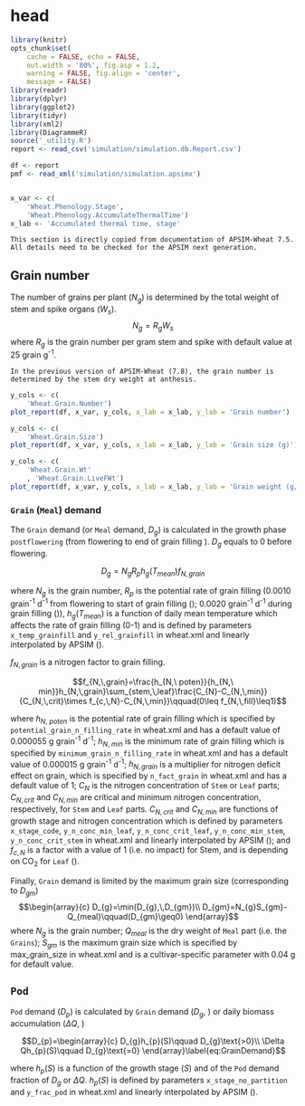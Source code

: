 # head {#cha-head}



```r
library(knitr)
opts_chunk$set(
    cache = FALSE, echo = FALSE, 
    out.width = '80%', fig.asp = 1.2,
    warning = FALSE, fig.align = 'center',
    message = FALSE) 
library(readr)
library(dplyr)
library(ggplot2)
library(tidyr)
library(xml2)
library(DiagrammeR)
source('_utility.R')
report <- read_csv('simulation/simulation.db.Report.csv')

df <- report 
pmf <- read_xml('simulation/simulation.apsimx')


x_var <- c(
    'Wheat.Phenology.Stage',
    'Wheat.Phenology.AccumulateThermalTime')
x_lab <- 'Accumulated thermal time, stage'
```


```block
This section is directly copied from documentation of APSIM-Wheat 7.5. All details need to be checked for the APSIM next generation. 
```


## Grain number

The number of grains per plant ($N_{g}$) is determined by the total weight of stem and spike organs ($W_{s}$). $$N_{g}=R_{g}W_{s}$$ where $R_{g}$ is the grain number per gram stem and spike with default value at 25 grain g^-1^.

```block
In the previous version of APSIM-Wheat (7.8), the grain number is determined by the stem dry weight at anthesis.
```



<div class="fig-output">
```r
y_cols <- c(
    'Wheat.Grain.Number')
plot_report(df, x_var, y_cols, x_lab = x_lab, y_lab = 'Grain number')

```
</div>



<div class="fig-output">
```r
y_cols <- c(
    'Wheat.Grain.Size')
plot_report(df, x_var, y_cols, x_lab = x_lab, y_lab = 'Grain size (g)')

```
</div>

<div class="fig-output">
```r
y_cols <- c(
    'Wheat.Grain.Wt'
    , 'Wheat.Grain.LiveFWt')
plot_report(df, x_var, y_cols, x_lab = x_lab, y_lab = 'Grain weight (g/m2)')

```
</div>



### `Grain` (`Meal`) demand


The `Grain` demand (or `Meal` demand, $D_{g}$) is calculated in the growth phase `postflowering` (from flowering to end of grain filling ). $D_{g}$ equals to 0 before flowering.

$$D_{g}=N_{g}R_{p}h_{g}(T_{mean})f_{N,\,grain}\label{eq:MealDemand}$$

where $N_{g}$ is the grain number, $R_{p}$ is the potential rate of grain filling (0.0010 grain^-1^ d^-1^ from flowering to start of grain filling (); 0.0020 grain^-1^ d^-1^ during grain filling ()), $h_{g}(T_{mean})$ is a function of daily mean temperature which affects the rate of grain filling (0-1) and is defined by parameters `x_temp_grainfill` and `y_rel_grainfill` in wheat.xml and linearly interpolated by APSIM ().

$f_{N,\,grain}$ is a nitrogen factor to grain filling.

$$f_{N,\,grain}=\frac{h_{N,\ poten}}{h_{N,\ min}}h_{N,\,grain}\sum_{stem,\,leaf}\frac{C_{N}-C_{N,\,min}}{C_{N,\,crit}\times f_{c,\,N}-C_{N,\,min}}\qquad(0\leq f_{N,\,fill}\leq1)$$

where $h_{N,\ poten}$ is the potential rate of grain filling which is specified by `potential_grain_n_filling_rate` in wheat.xml and has a default value of 0.000055 g grain^-1^ d^-1^; $h_{N,\ min}$ is the minimum rate of grain filling which is specified by `minimum_grain_n_filling_rate` in wheat.xml and has a default value of 0.000015 g grain^-1^ d^-1^; $h_{N,\,grain}$ is a multiplier for nitrogen deficit effect on grain, which is specified by `n_fact_grain` in wheat.xml and has a default value of 1; $C_{N}$ is the nitrogen concentration of `Stem` or `Leaf` parts; $C_{N,\,crit}$ and $C_{N,\,min}$ are critical and minimum nitrogen concentration, respectively, for `Stem` and `Leaf` parts. $C_{N,\,crit}$ and $C_{N,\,min}$ are functions of growth stage and nitrogen concentration which is defined by parameters `x_stage_code`, `y_n_conc_min_leaf`, `y_n_conc_crit_leaf`, `y_n_conc_min_stem`, `y_n_conc_crit_stem` in wheat.xml and linearly interpolated by APSIM (); and $f_{c,\,N}$ is a factor with a value of 1 (i.e. no impact) for Stem, and is depending on CO~2~ for `Leaf` ().


Finally, `Grain` demand is limited by the maximum grain size (corresponding to $D_{gm}$) $$\begin{array}{c}
D_{g}=\min(D_{g},\,D_{gm})\\
D_{gm}=N_{g}S_{gm}-Q_{meal}\qquad(D_{gm}\geq0)
\end{array}$$ where $N_{g}$ is the grain number; $Q_{meal}$ is the dry weight of `Meal` part (i.e. the `Grains`); $S_{gm}$ is the maximum grain size which is specified by max\_grain\_size in wheat.xml and is a cultivar-specific parameter with 0.04 g for default value.

## `Pod`


`Pod` demand ($D_{p}$) is calculated by `Grain` demand ($D_{g}$, ) or daily biomass accumulation ($\Delta Q$, )

$$D_{p}=\begin{array}{c}
D_{g}h_{p}(S)\qquad D_{g}\text{>0}\\
\Delta Qh_{p}(S)\qquad D_{g}\text{=0}
\end{array}\label{eq:GrainDemand}$$

where $h_{p}(S)$ is a function of the growth stage ($S$) and of the `Pod` demand fraction of $D_{g}$ or $\Delta Q$. $h_{p}(S)$ is defined by parameters `x_stage_no_partition` and `y_frac_pod` in wheat.xml and linearly interpolated by APSIM ().
